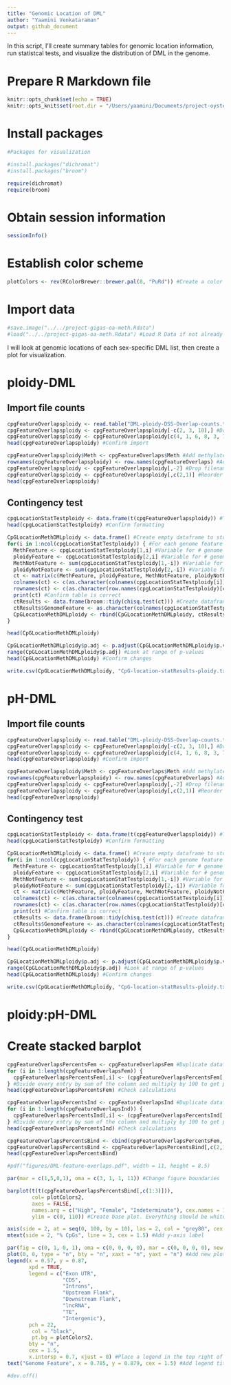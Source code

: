 ```yaml
---
title: "Genomic Location of DML"
author: "Yaamini Venkataraman"
output: github_document
---
```


In this script, I'll create summary tables for genomic location information, run statistcal tests, and visualize the distribution of DML in the genome.

# Prepare R Markdown file

```r
knitr::opts_chunk$set(echo = TRUE)
knitr::opts_knit$set(root.dir = "/Users/yaamini/Documents/project-oyster-oa/analyses/Haws_07-DML-characterization/") #Set root directory
```

# Install packages

```r
#Packages for visualization

#install.packages("dichromat")
#install.packages("broom")

require(dichromat)
require(broom)
```

# Obtain session information

```r
sessionInfo()
```

# Establish color scheme

```r
plotColors <- rev(RColorBrewer::brewer.pal(8, "PuRd")) #Create a color palette for the barplots. Use 5 purple shades from RColorBrewer. Reverse the order so the darkest shade is used first.
```

# Import data

```r
#save.image("../../project-gigas-oa-meth.Rdata")
#load("../../project-gigas-oa-meth.Rdata") #Load R Data if not already loaded
```

I will look at genomic locations of each sex-specific DML list, then create a plot for visualization.

# ploidy-DML

## Import file counts

```r
cpgFeatureOverlapsploidy <- read.table("DML-ploidy-DSS-Overlap-counts.txt", header = FALSE, sep = "\t", col.names = c("ploidyDML", "filename")) #Import line counts
cpgFeatureOverlapsploidy <- cpgFeatureOverlapsploidy[-c(2, 3, 10),] #Drop extra lines
cpgFeatureOverlapsploidy <- cpgFeatureOverlapsploidy[c(4, 1, 6, 8, 3, 7, 2, 5),] #Reorganize rows to match order: exon UTR, CDS, intron, upstream, downstream, lncRNA, TE, intergenic
head(cpgFeatureOverlapsploidy) #Confirm import
```

```r
cpgFeatureOverlapsploidy$Meth <- cpgFeatureOverlaps$Meth #Add methylated CpG information
rownames(cpgFeatureOverlapsploidy) <- row.names(cpgFeatureOverlaps) #Add rowname information
cpgFeatureOverlapsploidy <- cpgFeatureOverlapsploidy[,-2] #Drop filename column
cpgFeatureOverlapsploidy <- cpgFeatureOverlapsploidy[,c(2,1)] #Reorder columns
head(cpgFeatureOverlapsploidy)
```

## Contingency test

```r
cpgLocationStatTestploidy <- data.frame(t(cpgFeatureOverlapsploidy)) #Transpose for statistical testing
head(cpgLocationStatTestploidy) #Confirm formatting
```

```r
CpGLocationMethDMLploidy <- data.frame() #Create empty dataframe to store chi-squared results
for(i in 1:ncol(cpgLocationStatTestploidy)) { #For each genome feature
  MethFeature <- cpgLocationStatTestploidy[1,i] #Variable for # genome feature overlaps for methylated CpGs
  ploidyFeature <- cpgLocationStatTestploidy[2,i] #Variable for # genome feature overlaps for ploidy DML
  MethNotFeature <- sum(cpgLocationStatTestploidy[1,-i]) #Variable for # other CpG types for methylated CpGs
  ploidyNotFeature <- sum(cpgLocationStatTestploidy[2,-i]) #Variable for # other CpG types for ploidy DML
  ct <- matrix(c(MethFeature, ploidyFeature, MethNotFeature, ploidyNotFeature), ncol = 2) #Create contingency table
  colnames(ct) <- c(as.character(colnames(cpgLocationStatTestploidy[i])), paste0("Not", colnames(cpgLocationStatTestploidy[i]))) #Assign column names: type, not type
  rownames(ct) <- c(as.character(row.names(cpgLocationStatTestploidy)[c(1,2)])) #Assign row names: methylated CpGs, ploidy DML
  print(ct) #Confirm table is correct
  ctResults <- data.frame(broom::tidy(chisq.test(ct))) #Create dataframe storing chi-sq stats results. Use broom::tidy to extract results from test output
  ctResults$GenomeFeature <- as.character(colnames(cpgLocationStatTestploidy)[i]) #Add CpG type to results
  CpGLocationMethDMLploidy <- rbind(CpGLocationMethDMLploidy, ctResults) #Add test statistics to master table
}
```

```r
head(CpGLocationMethDMLploidy)
```

```r
CpGLocationMethDMLploidy$p.adj <- p.adjust(CpGLocationMethDMLploidy$p.value, method = "fdr") #Correct p-value using FDR
range(CpGLocationMethDMLploidy$p.adj) #Look at range of p-values
head(CpGLocationMethDMLploidy) #Confirm changes
```

```r
write.csv(CpGLocationMethDMLploidy, "CpG-location-statResults-ploidy.txt", quote = FALSE, row.names = TRUE) #Save statistical output
```

# pH-DML

## Import file counts

```r
cpgFeatureOverlapsploidy <- read.table("DML-ploidy-DSS-Overlap-counts.txt", header = FALSE, sep = "\t", col.names = c("ploidyDML", "filename")) #Import line counts
cpgFeatureOverlapsploidy <- cpgFeatureOverlapsploidy[-c(2, 3, 10),] #Drop extra lines
cpgFeatureOverlapsploidy <- cpgFeatureOverlapsploidy[c(4, 1, 6, 8, 3, 7, 2, 5),] #Reorganize rows to match order: exon UTR, CDS, intron, upstream, downstream, lncRNA, TE, intergenic
head(cpgFeatureOverlapsploidy) #Confirm import
```

```r
cpgFeatureOverlapsploidy$Meth <- cpgFeatureOverlaps$Meth #Add methylated CpG information
rownames(cpgFeatureOverlapsploidy) <- row.names(cpgFeatureOverlaps) #Add rowname information
cpgFeatureOverlapsploidy <- cpgFeatureOverlapsploidy[,-2] #Drop filename column
cpgFeatureOverlapsploidy <- cpgFeatureOverlapsploidy[,c(2,1)] #Reorder columns
head(cpgFeatureOverlapsploidy)
```

## Contingency test

```r
cpgLocationStatTestploidy <- data.frame(t(cpgFeatureOverlapsploidy)) #Transpose for statistical testing
head(cpgLocationStatTestploidy) #Confirm formatting
```

```r
CpGLocationMethDMLploidy <- data.frame() #Create empty dataframe to store chi-squared results
for(i in 1:ncol(cpgLocationStatTestploidy)) { #For each genome feature
  MethFeature <- cpgLocationStatTestploidy[1,i] #Variable for # genome feature overlaps for methylated CpGs
  ploidyFeature <- cpgLocationStatTestploidy[2,i] #Variable for # genome feature overlaps for ploidy DML
  MethNotFeature <- sum(cpgLocationStatTestploidy[1,-i]) #Variable for # other CpG types for methylated CpGs
  ploidyNotFeature <- sum(cpgLocationStatTestploidy[2,-i]) #Variable for # other CpG types for ploidy DML
  ct <- matrix(c(MethFeature, ploidyFeature, MethNotFeature, ploidyNotFeature), ncol = 2) #Create contingency table
  colnames(ct) <- c(as.character(colnames(cpgLocationStatTestploidy[i])), paste0("Not", colnames(cpgLocationStatTestploidy[i]))) #Assign column names: type, not type
  rownames(ct) <- c(as.character(row.names(cpgLocationStatTestploidy)[c(1,2)])) #Assign row names: methylated CpGs, ploidy DML
  print(ct) #Confirm table is correct
  ctResults <- data.frame(broom::tidy(chisq.test(ct))) #Create dataframe storing chi-sq stats results. Use broom::tidy to extract results from test output
  ctResults$GenomeFeature <- as.character(colnames(cpgLocationStatTestploidy)[i]) #Add CpG type to results
  CpGLocationMethDMLploidy <- rbind(CpGLocationMethDMLploidy, ctResults) #Add test statistics to master table
}
```

```r
head(CpGLocationMethDMLploidy)
```

```r
CpGLocationMethDMLploidy$p.adj <- p.adjust(CpGLocationMethDMLploidy$p.value, method = "fdr") #Correct p-value using FDR
range(CpGLocationMethDMLploidy$p.adj) #Look at range of p-values
head(CpGLocationMethDMLploidy) #Confirm changes
```

```r
write.csv(CpGLocationMethDMLploidy, "CpG-location-statResults-ploidy.txt", quote = FALSE, row.names = TRUE) #Save statistical output
```

# ploidy:pH-DML








# Create stacked barplot

```r
cpgFeatureOverlapsPercentsFem <- cpgFeatureOverlapsFem #Duplicate dataframe
for (i in 1:length(cpgFeatureOverlapsFem)) {
  cpgFeatureOverlapsPercentsFem[,i] <- (cpgFeatureOverlapsPercentsFem[,i] / (sum(cpgFeatureOverlapsPercentsFem[,i]))) * 100
} #Divide every entry by sum of the column and multiply by 100 to get percentages. Do not include gene information
head(cpgFeatureOverlapsPercentsFem) #Check calculations
```

```r
cpgFeatureOverlapsPercentsInd <- cpgFeatureOverlapsInd #Duplicate dataframe
for (i in 1:length(cpgFeatureOverlapsInd)) {
  cpgFeatureOverlapsPercentsInd[,i] <- (cpgFeatureOverlapsPercentsInd[,i] / (sum(cpgFeatureOverlapsPercentsInd[,i]))) * 100
} #Divide every entry by sum of the column and multiply by 100 to get percentages. Do not include gene information
head(cpgFeatureOverlapsPercentsInd) #Check calculations
```

```r
cpgFeatureOverlapsPercentsBind <- cbind(cpgFeatureOverlapsPercentsFem, cpgFeatureOverlapsPercentsInd) #Combine dataframes
cpgFeatureOverlapsPercentsBind <- cpgFeatureOverlapsPercentsBind[,c(2,1,3)] #Reorganize and drop columns
head(cpgFeatureOverlapsPercentsBind)
```

```r
#pdf("figures/DML-feature-overlaps.pdf", width = 11, height = 8.5)

par(mar = c(1,5,0,1), oma = c(3, 1, 1, 11)) #Change figure boundaries

barplot(t(t(cpgFeatureOverlapsPercentsBind[,c(1:3)])), 
        col= plotColors2, 
        axes = FALSE, 
        names.arg = c("High", "Female", "Indeterminate"), cex.names = 1.5,
        ylim = c(0, 110)) #Create base plot. Everything should be white. Do not plot axes. Include sequencing type as labels and set size. Set y-axis specs. 

axis(side = 2, at = seq(0, 100, by = 10), las = 2, col = "grey80", cex.axis = 1.2) #Add y-axis
mtext(side = 2, "% CpGs", line = 3, cex = 1.5) #Add y-axis label

par(fig = c(0, 1, 0, 1), oma = c(0, 0, 0, 0), mar = c(0, 0, 0, 0), new = TRUE) #Create new plot
plot(0, 0, type = "n", bty = "n", xaxt = "n", yaxt = "n") #Add new plot on top of current plot
legend(x = 0.57, y = 0.87, 
       xpd = TRUE,
       legend = c("Exon UTR", 
                  "CDS", 
                  "Introns", 
                  "Upstream Flank", 
                  "Downstream Flank", 
                  "lncRNA", 
                  "TE", 
                  "Intergenic"),
       pch = 22, 
        col = "black", 
        pt.bg = plotColors2,
       bty = "n",
       cex = 1.5, 
       x.intersp = 0.7, xjust = 0) #Place a legend in the top right of the figure with no box
text("Genome Feature", x = 0.785, y = 0.879, cex = 1.5) #Add legend title that is aligned with legend

#dev.off()
```